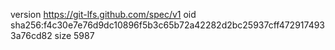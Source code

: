 version https://git-lfs.github.com/spec/v1
oid sha256:f4c30e7e76d9dc10896f5b3c65b72a42282d2bc25937cff4729174933a76cd82
size 5987
